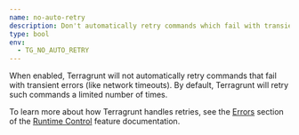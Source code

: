 ```yaml
---
name: no-auto-retry
description: Don't automatically retry commands which fail with transient errors.
type: bool
env:
  - TG_NO_AUTO_RETRY
---
```


When enabled, Terragrunt will not automatically retry commands that fail with transient errors (like network timeouts). By default, Terragrunt will retry such commands a limited number of times.

To learn more about how Terragrunt handles retries, see the [Errors](/docs/features/runtime-control#errors) section of the [Runtime Control](/docs/features/runtime-control#errors) feature documentation.
